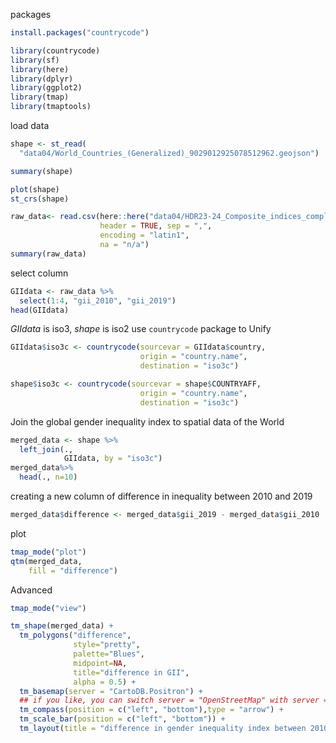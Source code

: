 
packages

```r
install.packages("countrycode") 
```

```r
library(countrycode)
library(sf)
library(here)
library(dplyr)
library(ggplot2)
library(tmap)
library(tmaptools)
```

load data

```r
shape <- st_read(
  "data04/World_Countries_(Generalized)_9029012925078512962.geojson")

summary(shape)

plot(shape)
st_crs(shape)
```

```r
raw_data<- read.csv(here::here("data04/HDR23-24_Composite_indices_complete_time_series.csv"),
                    header = TRUE, sep = ",", 
                    encoding = "latin1",
                    na = "n/a")
summary(raw_data)
```

select column

```r
GIIdata <- raw_data %>%
  select(1:4, "gii_2010", "gii_2019")
head(GIIdata)
```

*GIIdata* is iso3, *shape* is iso2 use `countrycode` package to Unify

```r
GIIdata$iso3c <- countrycode(sourcevar = GIIdata$country,
                             origin = "country.name",
                             destination = "iso3c")
```

```r
shape$iso3c <- countrycode(sourcevar = shape$COUNTRYAFF,
                             origin = "country.name",
                             destination = "iso3c")
```

Join the global gender inequality index to spatial data of the World

```r
merged_data <- shape %>%
  left_join(., 
            GIIdata, by = "iso3c")
merged_data%>%
  head(., n=10)
```

creating a new column of difference in inequality between 2010 and 2019

```r
merged_data$difference <- merged_data$gii_2019 - merged_data$gii_2010
```

plot

```r
tmap_mode("plot")
qtm(merged_data, 
    fill = "difference")
```

Advanced

```r
tmap_mode("view")

tm_shape(merged_data) + 
  tm_polygons("difference", 
              style="pretty",
              palette="Blues",
              midpoint=NA,
              title="difference in GII",
              alpha = 0.5) + 
  tm_basemap(server = "CartoDB.Positron") +
  ## if you like, you can switch server = "OpenStreetMap" with server = "CartoDB.Positron"
  tm_compass(position = c("left", "bottom"),type = "arrow") + 
  tm_scale_bar(position = c("left", "bottom")) +
  tm_layout(title = "difference in gender inequality index between 2010 and 2019")
```
